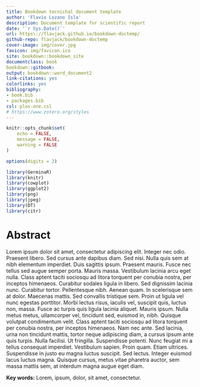```yaml
---
title: Bookdown tecnichal document template
author: 'Flavio Lozano Isla'
description: Document template for scientific report
date: '`r Sys.Date()`'
url: https\://flavjack.github.io/bookdown-doctemp/
github-repo: flavjack/bookdown-doctemp
cover-image: img/cover.jpg
favicon: img/favicon.ico
site: bookdown::bookdown_site
documentclass: book
bookdown::gitbook:
output: bookdown::word_document2
link-citations: yes
colorlinks: yes
bibliography: 
- book.bib
- packages.bib
csl: plos-one.csl
# https://www.zotero.org/styles
---
```



```r

knitr::opts_chunk$set(
	echo = FALSE,
	message = FALSE,
	warning = FALSE
)

options(digits = 2)

library(GerminaR)
library(knitr)
library(cowplot)
library(ggplot2)
library(png)
library(jpeg)
library(DT)
library(citr)

```



# Abstract

Lorem ipsum dolor sit amet, consectetur adipiscing elit. Integer nec odio. Praesent libero. Sed cursus ante dapibus diam. Sed nisi. Nulla quis sem at nibh elementum imperdiet. Duis sagittis ipsum. Praesent mauris. Fusce nec tellus sed augue semper porta. Mauris massa. Vestibulum lacinia arcu eget nulla. Class aptent taciti sociosqu ad litora torquent per conubia nostra, per inceptos himenaeos. Curabitur sodales ligula in libero. Sed dignissim lacinia nunc. Curabitur tortor. Pellentesque nibh. Aenean quam. In scelerisque sem at dolor. Maecenas mattis. Sed convallis tristique sem. Proin ut ligula vel nunc egestas porttitor. Morbi lectus risus, iaculis vel, suscipit quis, luctus non, massa. Fusce ac turpis quis ligula lacinia aliquet. Mauris ipsum. Nulla metus metus, ullamcorper vel, tincidunt sed, euismod in, nibh. Quisque volutpat condimentum velit. Class aptent taciti sociosqu ad litora torquent per conubia nostra, per inceptos himenaeos. Nam nec ante. Sed lacinia, urna non tincidunt mattis, tortor neque adipiscing diam, a cursus ipsum ante quis turpis. Nulla facilisi. Ut fringilla. Suspendisse potenti. Nunc feugiat mi a tellus consequat imperdiet. Vestibulum sapien. Proin quam. Etiam ultrices. Suspendisse in justo eu magna luctus suscipit. Sed lectus. Integer euismod lacus luctus magna. Quisque cursus, metus vitae pharetra auctor, sem massa mattis sem, at interdum magna augue eget diam. 


**Key words:** Lorem, ipsum, dolor, sit amet, consectetur.


